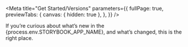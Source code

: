 
<Meta
  title="Get Started/Versions"
  parameters={{
    fullPage: true,
    previewTabs: {
      canvas: { hidden: true },
    },
  }}
/>

<Title>Versions</Title>
<Subtitle>
  If you’re curious about what’s new in the {process.env.STORYBOOK_APP_NAME},
  and what’s changed, this is the right place.
</Subtitle>

<V122 />
<V111 />
<V100 />